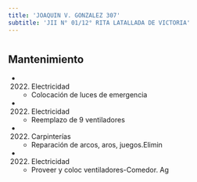 ```yaml
---
title: 'JOAQUIN V. GONZALEZ 307'
subtitle: 'JII N° 01/12° RITA LATALLADA DE VICTORIA'
---
```


#


## Mantenimiento

*  (2022) Electricidad 
    + Colocación de luces de emergencia

*  (2022) Electricidad 
    + Reemplazo de 9 ventiladores

*  (2022) Carpinterías 
    + Reparación de arcos, aros, juegos.Elimin

*  (2022) Electricidad 
    + Proveer y coloc ventiladores-Comedor. Ag



